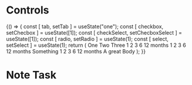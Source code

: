 

<Meta title="Component/Controls/Controls"/>

# Controls

<Preview>
    <Story name="Primary button">
        {() => {
            const [ tab, setTab ] = useState("one");
            const [ checkbox, setChecbox ] = useState([1]);
            const [ checkSelect, setChecboxSelect ] = useState([1]);
            const [ radio, setRadio ] = useState(1);
            const [ select, setSelect ] = useState(1);
            return (
                <Card>
                    <Card.Header className="pb-0 flex flex-row space-x-4 items-center">
                        <Tabs value={tab} setValue={setTab} className="text-xs">
                            <Tabs.Option value="one">One</Tabs.Option>
                            <Tabs.Option value="two">Two</Tabs.Option>
                            <Tabs.Option value="three">Three</Tabs.Option>
                        </Tabs>
                        <CheckBar value={checkbox} onChange={setChecbox} className="text-xs">
                            <CheckBar.Option value={1}>1</CheckBar.Option>
                            <CheckBar.Option value={2}>2</CheckBar.Option>
                            <CheckBar.Option value={3}>3</CheckBar.Option>
                            <CheckBar.Option value={6}>6</CheckBar.Option>
                            <CheckBar.Option value={12}>12 months</CheckBar.Option>
                        </CheckBar>
                        <RadioBar value={radio} onChange={setRadio} className="text-xs">
                            <RadioBar.Option value={1}>1</RadioBar.Option>
                            <RadioBar.Option value={2}>2</RadioBar.Option>
                            <RadioBar.Option value={3}>3</RadioBar.Option>
                            <RadioBar.Option value={6}>6</RadioBar.Option>
                            <RadioBar.Option value={12}>12 months</RadioBar.Option>
                        </RadioBar>
                        <Checkbox className="text-xs">Something</Checkbox>
                        <CustomMultiSelect value={checkSelect} onChange={setChecboxSelect} label="Months" className="text-xs">
                            <CustomMultiSelect.Option value={1}>1</CustomMultiSelect.Option>
                            <CustomMultiSelect.Option value={2}>2</CustomMultiSelect.Option>
                            <CustomMultiSelect.Option value={3}>3</CustomMultiSelect.Option>
                            <CustomMultiSelect.Option value={6}>6</CustomMultiSelect.Option>
                            <CustomMultiSelect.Option value={12}>12 months</CustomMultiSelect.Option>
                        </CustomMultiSelect>
                    </Card.Header>
                    <Card.Body>
                        A great Body
                    </Card.Body>
                </Card>
            );
        }}
    </Story>
</Preview>


# Note Task

